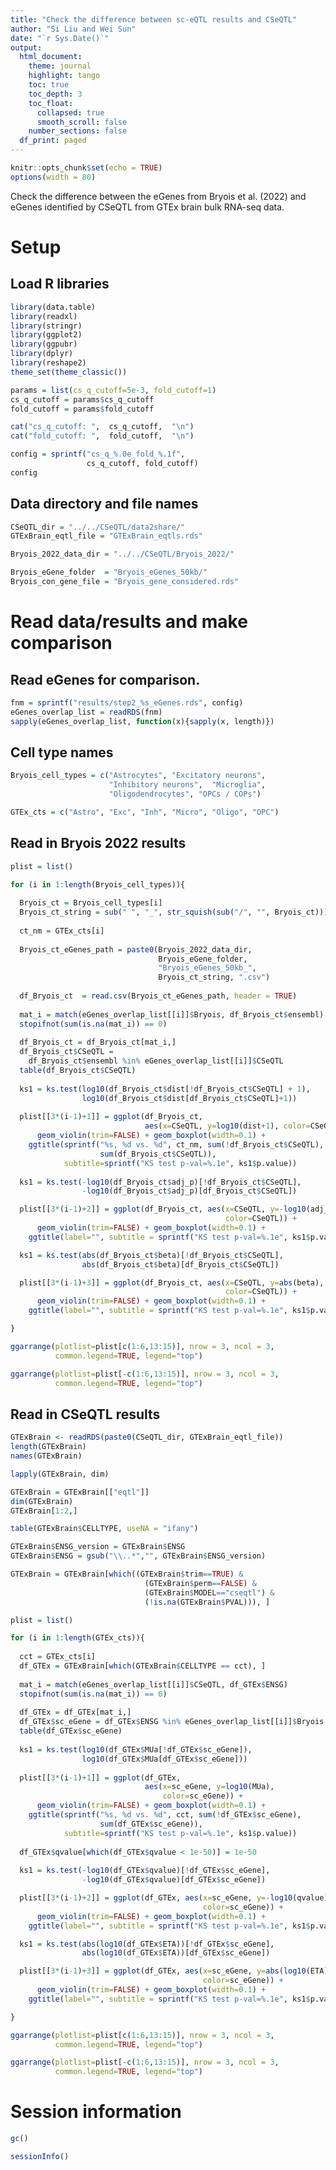 ```yaml
---
title: "Check the difference between sc-eQTL results and CSeQTL"
author: "Si Liu and Wei Sun"
date: "`r Sys.Date()`"
output: 
  html_document:
    theme: journal
    highlight: tango
    toc: true
    toc_depth: 3
    toc_float:
      collapsed: true
      smooth_scroll: false
    number_sections: false
  df_print: paged
---
```

```r
knitr::opts_chunk$set(echo = TRUE)
options(width = 80)
```

Check the difference between the eGenes from Bryois et al. (2022) and eGenes identified by CSeQTL from GTEx brain bulk RNA-seq data.

# Setup

## Load R libraries
```r
library(data.table)
library(readxl)
library(stringr)
library(ggplot2)
library(ggpubr)
library(dplyr)
library(reshape2)
theme_set(theme_classic())

params = list(cs_q_cutoff=5e-3, fold_cutoff=1)
cs_q_cutoff = params$cs_q_cutoff
fold_cutoff = params$fold_cutoff

cat("cs_q_cutoff: ",  cs_q_cutoff,  "\n")
cat("fold_cutoff: ",  fold_cutoff,  "\n")

config = sprintf("cs_q_%.0e_fold_%.1f", 
                 cs_q_cutoff, fold_cutoff)
config
```

## Data directory and file names

```r
CSeQTL_dir = "../../CSeQTL/data2share/"
GTExBrain_eqtl_file = "GTExBrain_eqtls.rds"

Bryois_2022_data_dir = "../../CSeQTL/Bryois_2022/"

Bryois_eGene_folder  = "Bryois_eGenes_50kb/"
Bryois_con_gene_file = "Bryois_gene_considered.rds"
```

# Read data/results and make comparison

## Read eGenes for comparison. 

```r
fnm = sprintf("results/step2_%s_eGenes.rds", config)
eGenes_overlap_list = readRDS(fnm)
sapply(eGenes_overlap_list, function(x){sapply(x, length)})
```

## Cell type names

```r
Bryois_cell_types = c("Astrocytes", "Excitatory neurons", 
                      "Inhibitory neurons",  "Microglia", 
                      "Oligodendrocytes", "OPCs / COPs")

GTEx_cts = c("Astro", "Exc", "Inh", "Micro", "Oligo", "OPC")
```

## Read in Bryois 2022 results

```r

plist = list()

for (i in 1:length(Bryois_cell_types)){
  
  Bryois_ct = Bryois_cell_types[i]
  Bryois_ct_string = sub(" ", "_", str_squish(sub("/", "", Bryois_ct)))
  
  ct_nm = GTEx_cts[i]
  
  Bryois_ct_eGenes_path = paste0(Bryois_2022_data_dir, 
                                 Bryois_eGene_folder, 
                                 "Bryois_eGenes_50kb_", 
                                 Bryois_ct_string, ".csv")
  
  df_Bryois_ct  = read.csv(Bryois_ct_eGenes_path, header = TRUE)
  
  mat_i = match(eGenes_overlap_list[[i]]$Bryois, df_Bryois_ct$ensembl)
  stopifnot(sum(is.na(mat_i)) == 0)
  
  df_Bryois_ct = df_Bryois_ct[mat_i,]
  df_Bryois_ct$CSeQTL = 
    df_Bryois_ct$ensembl %in% eGenes_overlap_list[[i]]$CSeQTL
  table(df_Bryois_ct$CSeQTL)
  
  ks1 = ks.test(log10(df_Bryois_ct$dist[!df_Bryois_ct$CSeQTL] + 1), 
                log10(df_Bryois_ct$dist[df_Bryois_ct$CSeQTL]+1))
  
  plist[[3*(i-1)+1]] = ggplot(df_Bryois_ct, 
                              aes(x=CSeQTL, y=log10(dist+1), color=CSeQTL)) + 
      geom_violin(trim=FALSE) + geom_boxplot(width=0.1) + 
    ggtitle(sprintf("%s, %d vs. %d", ct_nm, sum(!df_Bryois_ct$CSeQTL), 
                    sum(df_Bryois_ct$CSeQTL)), 
            subtitle=sprintf("KS test p-val=%.1e", ks1$p.value))
  
  ks1 = ks.test(-log10(df_Bryois_ct$adj_p)[!df_Bryois_ct$CSeQTL], 
                -log10(df_Bryois_ct$adj_p)[df_Bryois_ct$CSeQTL])

  plist[[3*(i-1)+2]] = ggplot(df_Bryois_ct, aes(x=CSeQTL, y=-log10(adj_p), 
                                                color=CSeQTL)) + 
      geom_violin(trim=FALSE) + geom_boxplot(width=0.1) + 
    ggtitle(label="", subtitle = sprintf("KS test p-val=%.1e", ks1$p.value))

  ks1 = ks.test(abs(df_Bryois_ct$beta)[!df_Bryois_ct$CSeQTL], 
                abs(df_Bryois_ct$beta)[df_Bryois_ct$CSeQTL])

  plist[[3*(i-1)+3]] = ggplot(df_Bryois_ct, aes(x=CSeQTL, y=abs(beta), 
                                                color=CSeQTL)) + 
      geom_violin(trim=FALSE) + geom_boxplot(width=0.1) + 
    ggtitle(label="", subtitle = sprintf("KS test p-val=%.1e", ks1$p.value))

}

ggarrange(plotlist=plist[c(1:6,13:15)], nrow = 3, ncol = 3, 
          common.legend=TRUE, legend="top")

ggarrange(plotlist=plist[-c(1:6,13:15)], nrow = 3, ncol = 3, 
          common.legend=TRUE, legend="top")
```

## Read in CSeQTL results

```r
GTExBrain <- readRDS(paste0(CSeQTL_dir, GTExBrain_eqtl_file))
length(GTExBrain)
names(GTExBrain)

lapply(GTExBrain, dim)

GTExBrain = GTExBrain[["eqtl"]]
dim(GTExBrain)
GTExBrain[1:2,]

table(GTExBrain$CELLTYPE, useNA = "ifany")

GTExBrain$ENSG_version = GTExBrain$ENSG
GTExBrain$ENSG = gsub("\\..*","", GTExBrain$ENSG_version)

GTExBrain = GTExBrain[which((GTExBrain$trim==TRUE) & 
                              (GTExBrain$perm==FALSE) & 
                              (GTExBrain$MODEL=="cseqtl") & 
                              (!is.na(GTExBrain$PVAL))), ]

plist = list()

for (i in 1:length(GTEx_cts)){
  
  cct = GTEx_cts[i]
  df_GTEx = GTExBrain[which(GTExBrain$CELLTYPE == cct), ]
  
  mat_i = match(eGenes_overlap_list[[i]]$CSeQTL, df_GTEx$ENSG)
  stopifnot(sum(is.na(mat_i)) == 0)
  
  df_GTEx = df_GTEx[mat_i,]
  df_GTEx$sc_eGene = df_GTEx$ENSG %in% eGenes_overlap_list[[i]]$Bryois
  table(df_GTEx$sc_eGene)
  
  ks1 = ks.test(log10(df_GTEx$MUa[!df_GTEx$sc_eGene]), 
                log10(df_GTEx$MUa[df_GTEx$sc_eGene]))
  
  plist[[3*(i-1)+1]] = ggplot(df_GTEx, 
                              aes(x=sc_eGene, y=log10(MUa), 
                                  color=sc_eGene)) + 
      geom_violin(trim=FALSE) + geom_boxplot(width=0.1) + 
    ggtitle(sprintf("%s, %d vs. %d", cct, sum(!df_GTEx$sc_eGene), 
                    sum(df_GTEx$sc_eGene)), 
            subtitle=sprintf("KS test p-val=%.1e", ks1$p.value))
  
  df_GTEx$qvalue[which(df_GTEx$qvalue < 1e-50)] = 1e-50
  
  ks1 = ks.test(-log10(df_GTEx$qvalue)[!df_GTEx$sc_eGene], 
                -log10(df_GTEx$qvalue)[df_GTEx$sc_eGene])

  plist[[3*(i-1)+2]] = ggplot(df_GTEx, aes(x=sc_eGene, y=-log10(qvalue), 
                                           color=sc_eGene)) + 
      geom_violin(trim=FALSE) + geom_boxplot(width=0.1) + 
    ggtitle(label="", subtitle = sprintf("KS test p-val=%.1e", ks1$p.value))

  ks1 = ks.test(abs(log10(df_GTEx$ETA))[!df_GTEx$sc_eGene], 
                abs(log10(df_GTEx$ETA))[df_GTEx$sc_eGene])

  plist[[3*(i-1)+3]] = ggplot(df_GTEx, aes(x=sc_eGene, y=abs(log10(ETA)), 
                                           color=sc_eGene)) + 
      geom_violin(trim=FALSE) + geom_boxplot(width=0.1) + 
    ggtitle(label="", subtitle = sprintf("KS test p-val=%.1e", ks1$p.value))

}

ggarrange(plotlist=plist[c(1:6,13:15)], nrow = 3, ncol = 3, 
          common.legend=TRUE, legend="top")

ggarrange(plotlist=plist[-c(1:6,13:15)], nrow = 3, ncol = 3, 
          common.legend=TRUE, legend="top")
```

# Session information
```r
gc()

sessionInfo()
```



